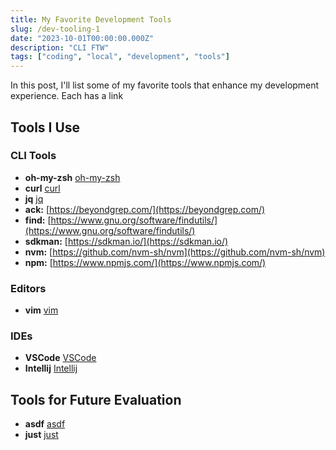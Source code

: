 ```yaml
---
title: My Favorite Development Tools
slug: /dev-tooling-1
date: "2023-10-01T00:00:00.000Z"
description: "CLI FTW"
tags: ["coding", "local", "development", "tools"]
---
```


In this post, I'll list some of my favorite tools that enhance my development experience. Each has a link

## Tools I Use

### CLI Tools

* **oh-my-zsh** [oh-my-zsh](https://ohmyz.sh/)
* **curl** [curl](https://curl.se/download.html)
* **jq** [jq](https://github.com/jqlang/jq)
* **ack:** [https://beyondgrep.com/](https://beyondgrep.com/)
* **find:** [https://www.gnu.org/software/findutils/](https://www.gnu.org/software/findutils/)
* **sdkman:** [https://sdkman.io/](https://sdkman.io/)
* **nvm:** [https://github.com/nvm-sh/nvm](https://github.com/nvm-sh/nvm)
* **npm:** [https://www.npmjs.com/](https://www.npmjs.com/)

### Editors

* **vim** [vim](https://www.vim.org/)

### IDEs

* **VSCode** [VSCode](https://code.visualstudio.com/)
* **Intellij** [Intellij](https://www.jetbrains.com/idea/)

## Tools for Future Evaluation

* **asdf** [asdf](https://asdf-vm.com/)
* **just** [just](https://github.com/casey/just)




